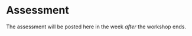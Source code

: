 Assessment {-}
==============

The assessment will be posted here in the week *after* the workshop ends.

<!--
If you are taking this workshop to complete a GradPathways Pathway, you can
download the assessment instructions [here][assessment].

[assessment]: https://github.com/ucdavisdatalab/workshop_intermediate_r/blob/main/assessment/assessment.md
-->
